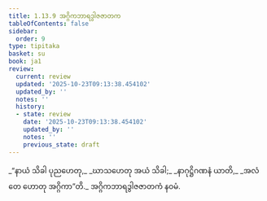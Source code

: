 ```yaml
---
title: 1.13.9 အဂ္ဂိကဘာရဒွါဇဇာတက
tableOfContents: false
sidebar:
  order: 9
type: tipitaka
basket: su
book: ja1
review:
  current: review
  updated: '2025-10-23T09:13:38.454102'
  updated_by: ''
  notes: ''
  history:
  - state: review
    date: '2025-10-23T09:13:38.454102'
    updated_by: ''
    notes: ''
    previous_state: draft
---
```



<ReviewStatus review={frontmatter.review} showDetails={true} />

<HypothesisAnnotation frontmatter={frontmatter} />

<DynamicBreadcrumb />

<Division number="129" book="ja1" e="ch" v="22" p="30">

<Paragraph number="285" type="verses" book="ja1">
_“နာယံ သိခါ ပုညဟေတု,_  
_ဃာသဟေတု အယံ သိခါ;_  
_နာဂုဋ္ဌိဂဏနံ ယာတိ,_  
_အလံ တေ ဟောတု အဂ္ဂိကာ”တိ._  


</Paragraph>
</Division>

<Paragraph number="286" type="center" book="ja1">
အဂ္ဂိကဘာရဒွါဇဇာတကံ နဝမံ.
</Paragraph>